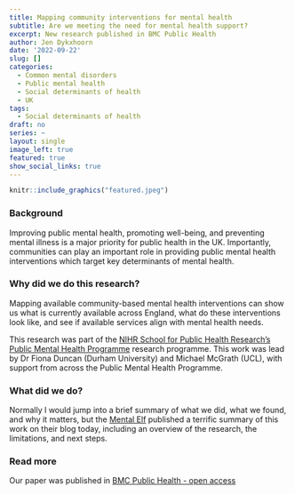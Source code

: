 ```yaml
---
title: Mapping community interventions for mental health
subtitle: Are we meeting the need for mental health support?   
excerpt: New research published in BMC Public Health
author: Jen Dykxhoorn
date: '2022-09-22'
slug: []
categories:
  - Common mental disorders
  - Public mental health
  - Social determinants of health
  - UK
tags:
  - Social determinants of health
draft: no
series: ~
layout: single
image_left: true
featured: true
show_social_links: true
---
```


```r
knitr::include_graphics("featured.jpeg")
```

### Background

Improving public mental health, promoting well-being, and preventing mental illness is a major priority for public health in the UK. Importantly, communities can play an important role in providing public mental health interventions which target key determinants of mental health. 


### Why did we do this research? 

Mapping available community-based mental health interventions can show us what is currently available across England, what do these interventions look like, and see if available services align with mental health needs. 

This research was part of the [NIHR School for Public Health Research's Public Mental Health Programme](https://sphr.nihr.ac.uk/category/research/public-mental-health/) research programme. This work was lead by Dr Fiona Duncan (Durham University) and Michael McGrath (UCL), with support from across the Public Mental Health Programme. 

### What did we do? 

Normally I would jump into a brief summary of what we did, what we found, and why it matters, but the [Mental Elf](https://www.nationalelfservice.net/mental-health/) published a terrific summary of this work on their blog today, including an overview of the research, the limitations, and next steps. 


### Read more

Our paper was published in [BMC Public Health - open access](https://bmcpublichealth.biomedcentral.com/articles/10.1186/s12889-021-11741-5)



